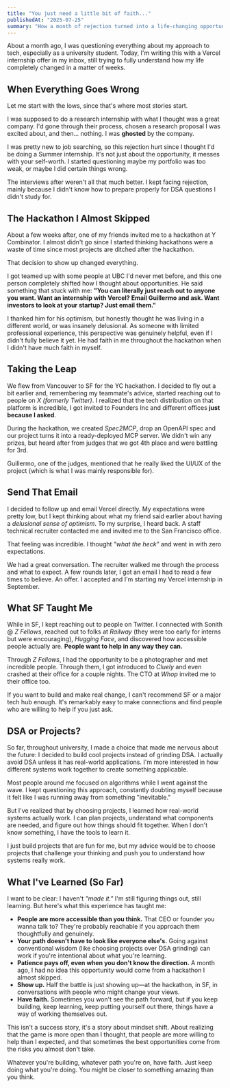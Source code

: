 ```yaml
---
title: "You just need a little bit of faith..."
publishedAt: "2025-07-25"
summary: "How a month of rejection turned into a life-changing opportunity, and what I learned about taking risks, building projects over grinding algorithms, and the surprising accessibility of people in tech."
---
```


About a month ago, I was questioning everything about my approach to tech, especially as a university student. Today, I'm writing this with a Vercel internship offer in my inbox, still trying to fully understand how my life completely changed in a matter of weeks.

## When Everything Goes Wrong

Let me start with the lows, since that's where most stories start.

I was supposed to do a research internship with what I thought was a great company. I'd gone through their process, chosen a research proposal I was excited about, and then... nothing. I was **ghosted** by the company.

I was pretty new to job searching, so this rejection hurt since I thought I'd be doing a Summer internship. It's not just about the opportunity, it messes with your self-worth. I started questioning maybe my portfolio was too weak, or maybe I did certain things wrong.

The interviews after weren't all that much better. I kept facing rejection, mainly because I didn't know how to prepare properly for DSA questions I didn't study for.

## The Hackathon I Almost Skipped

About a few weeks after, one of my friends invited me to a hackathon at Y Combinator. I almost didn't go since I started thinking hackathons were a waste of time since most projects are ditched after the hackathon.

That decision to show up changed everything.

I got teamed up with some people at UBC I'd never met before, and this one person completely shifted how I thought about opportunities. He said something that stuck with me: **"You can literally just reach out to anyone you want. Want an internship with Vercel? Email Guillermo and ask. Want investors to look at your startup? Just email them."**

I thanked him for his optimism, but honestly thought he was living in a different world, or was insanely delusional. As someone with limited professional experience, this perspective was genuinely helpful, even if I didn't fully believe it yet. He had faith in me throughout the hackathon when I didn't have much faith in myself.

## Taking the Leap

We flew from Vancouver to SF for the YC hackathon. I decided to fly out a bit earlier and, remembering my teammate's advice, started reaching out to people on *X (formerly Twitter)*. I realized that the tech distribution on that platform is incredible, I got invited to Founders Inc and different offices **just because I asked**.

During the hackathon, we created *Spec2MCP*, drop an OpenAPI spec and our project turns it into a ready-deployed MCP server. We didn't win any prizes, but heard after from judges that we got 4th place and were battling for 3rd.

Guillermo, one of the judges, mentioned that he really liked the UI/UX of the project (which is what I was mainly responsible for).

## Send That Email

I decided to follow up and email Vercel directly. My expectations were pretty low, but I kept thinking about what my friend said earlier about having a *delusional sense of optimism*. To my surprise, I heard back. A staff technical recruiter contacted me and invited me to the San Francisco office.

That feeling was incredible. I thought *"what the heck"* and went in with zero expectations.

We had a great conversation. The recruiter walked me through the process and what to expect. A few rounds later, I got an email I had to read a few times to believe. An offer. I accepted and I'm starting my Vercel internship in September.

## What SF Taught Me

While in SF, I kept reaching out to people on Twitter. I connected with Sonith @ *Z Fellows*, reached out to folks at *Railway* (they were too early for interns but were encouraging), *Hugging Face*, and discovered how accessible people actually are. **People want to help in any way they can.**

Through *Z Fellows*, I had the opportunity to be a photographer and met incredible people. Through them, I got introduced to *Cluely* and even crashed at their office for a couple nights. The CTO at *Whop* invited me to their office too.

If you want to build and make real change, I can't recommend SF or a major tech hub enough. It's remarkably easy to make connections and find people who are willing to help if you just ask.

## DSA or Projects?

So far, throughout university, I made a choice that made me nervous about the future: I decided to build cool projects instead of grinding DSA. I actually avoid DSA unless it has real-world applications. I'm more interested in how different systems work together to create something applicable.

Most people around me focused on algorithms while I went against the wave. I kept questioning this approach, constantly doubting myself because it felt like I was running away from something "inevitable."

But I've realized that by choosing projects, I learned how real-world systems actually work. I can plan projects, understand what components are needed, and figure out how things should fit together. When I don't know something, I have the tools to learn it.

I just build projects that are fun for me, but my advice would be to choose projects that challenge your thinking and push you to understand how systems really work.

## What I've Learned (So Far)

I want to be clear: I haven't *"made it."* I'm still figuring things out, still learning. But here's what this experience has taught me:

- **People are more accessible than you think.** That CEO or founder you wanna talk to? They're probably reachable if you approach them thoughtfully and genuinely.
- **Your path doesn't have to look like everyone else's.** Going against conventional wisdom (like choosing projects over DSA grinding) can work if you're intentional about what you're learning.
- **Patience pays off, even when you don't know the direction.** A month ago, I had no idea this opportunity would come from a hackathon I almost skipped.
- **Show up.** Half the battle is just showing up—at the hackathon, in SF, in conversations with people who might change your views.
- **Have faith.** Sometimes you won't see the path forward, but if you keep building, keep learning, keep putting yourself out there, things have a way of working themselves out.

This isn't a success story, it's a story about mindset shift. About realizing that the game is more open than I thought, that people are more willing to help than I expected, and that sometimes the best opportunities come from the risks you almost don't take.

Whatever you're building, whatever path you're on, have faith. Just keep doing what you're doing. You might be closer to something amazing than you think.
